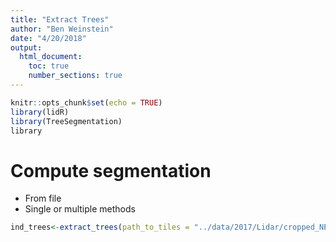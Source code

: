 ```yaml
---
title: "Extract Trees"
author: "Ben Weinstein"
date: "4/20/2018"
output: 
  html_document:
    toc: true
    number_sections: true
---
```


```r
knitr::opts_chunk$set(echo = TRUE)
library(lidR)
library(TreeSegmentation)
library
```

# Compute segmentation

* From file
* Single or multiple methods

```r
ind_trees<-extract_trees(path_to_tiles = "../data/2017/Lidar/cropped_NEON_D03_OSBS_DP1_402000_3283000_classified_point_cloud.laz")
```

